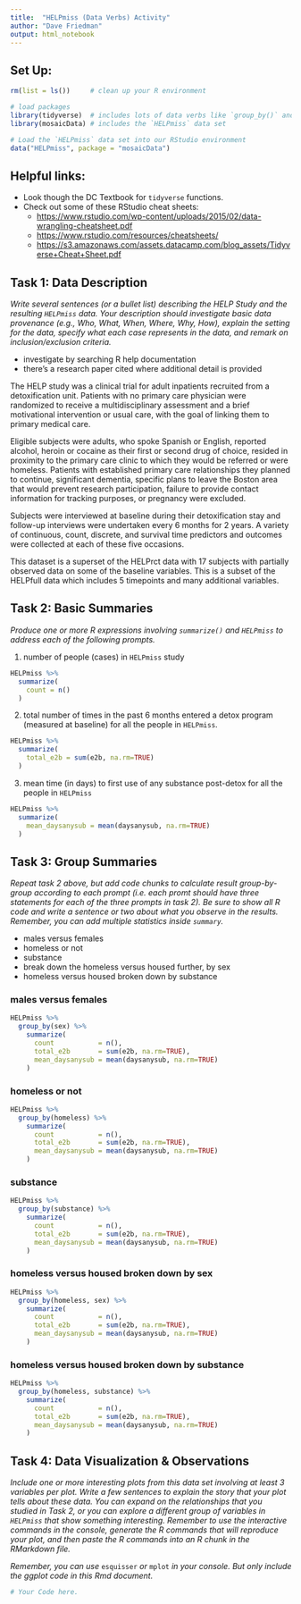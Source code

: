 ```yaml
---
title:  "HELPmiss (Data Verbs) Activity"
author: "Dave Friedman"
output: html_notebook
---
```


## Set Up:

```r
rm(list = ls())     # clean up your R environment

# load packages
library(tidyverse)  # includes lots of data verbs like `group_by()` and `summarise()`
library(mosaicData) # includes the `HELPmiss` data set 

# Load the `HELPmiss` data set into our RStudio environment
data("HELPmiss", package = "mosaicData")
```

## Helpful links: 

- Look though the DC Textbook for `tidyverse` functions. 
- Check out some of these RStudio cheat sheets:
  - <https://www.rstudio.com/wp-content/uploads/2015/02/data-wrangling-cheatsheet.pdf> 
  - <https://www.rstudio.com/resources/cheatsheets/>
  - <https://s3.amazonaws.com/assets.datacamp.com/blog_assets/Tidyverse+Cheat+Sheet.pdf>

## Task 1: Data Description

*Write several sentences (or a bullet list) describing the HELP Study and the resulting `HELPmiss` data.  Your description should investigate basic data provenance (e.g., Who, What, When, Where, Why, How), explain the setting for the data, specify what each case represents in the data, and remark on inclusion/exclusion criteria.* 

- investigate by searching R help documentation
- there's a research paper cited where additional detail is provided

The HELP study was a clinical trial for adult inpatients recruited
from a detoxification unit.  Patients with no primary care
physician were randomized to receive a multidisciplinary
assessment and a brief motivational intervention or usual care,
with the goal of linking them to primary medical care.

Eligible subjects were adults, who spoke Spanish or English,
reported alcohol, heroin or cocaine as their first or second drug
of choice, resided in proximity to the primary care clinic to
which they would be referred or were homeless. Patients with
established primary care relationships they planned to continue,
significant dementia, specific plans to leave the Boston area that
would prevent research participation, failure to provide contact
information for tracking purposes, or pregnancy were excluded.

Subjects were interviewed at baseline during their detoxification
stay and follow-up interviews were undertaken every 6 months for 2
years.  A variety of continuous, count, discrete, and survival
time predictors and outcomes were collected at each of these five
occasions.

This dataset is a superset of the HELPrct data with 17 subjects
with partially observed data on some of the baseline variables.
This is a subset of the HELPfull data which includes 5 timepoints
and many additional variables.

## Task 2: Basic Summaries 

*Produce one or more R expressions involving `summarize()` and `HELPmiss` to address each of the following prompts.*

1. number of people (cases) in `HELPmiss` study

```r
HELPmiss %>%
  summarize(
    count = n()
  )
```

2. total number of times in the past 6 months entered a detox program (measured at baseline) for all the people in `HELPmiss`. 

```r
HELPmiss %>%
  summarize(
    total_e2b = sum(e2b, na.rm=TRUE)
  )
```

3. mean time (in days) to first use of any substance post-detox for all the people in `HELPmiss`

```r
HELPmiss %>%
  summarize(
    mean_daysanysub = mean(daysanysub, na.rm=TRUE)
  )
```

## Task 3: Group Summaries  

*Repeat task 2 above, but add code chunks to calculate result group-by-group according to each prompt (i.e. each promt should have three statements for each of the three prompts in task 2).  Be sure to show all R code and write a sentence or two about what you observe in the results. Remember, you can add multiple statistics inside `summary`.* 

- males versus females
- homeless or not
- substance
- break down the homeless versus housed further, by sex
- homeless versus housed broken down by substance

### males versus females
```r
HELPmiss %>%
  group_by(sex) %>%
    summarize(
      count           = n(),
      total_e2b       = sum(e2b, na.rm=TRUE),
      mean_daysanysub = mean(daysanysub, na.rm=TRUE)
    )
```

### homeless or not
```r
HELPmiss %>%
  group_by(homeless) %>%
    summarize(
      count           = n(),
      total_e2b       = sum(e2b, na.rm=TRUE),
      mean_daysanysub = mean(daysanysub, na.rm=TRUE)
    )
```

### substance
```r
HELPmiss %>%
  group_by(substance) %>%
    summarize(
      count           = n(),
      total_e2b       = sum(e2b, na.rm=TRUE),
      mean_daysanysub = mean(daysanysub, na.rm=TRUE)
    )
```

### homeless versus housed broken down by sex
```r
HELPmiss %>%
  group_by(homeless, sex) %>%
    summarize(
      count           = n(),
      total_e2b       = sum(e2b, na.rm=TRUE),
      mean_daysanysub = mean(daysanysub, na.rm=TRUE)
    )
```

### homeless versus housed broken down by substance
```r
HELPmiss %>%
  group_by(homeless, substance) %>%
    summarize(
      count           = n(),
      total_e2b       = sum(e2b, na.rm=TRUE),
      mean_daysanysub = mean(daysanysub, na.rm=TRUE)
    )
```

## Task 4: Data Visualization & Observations

*Include one or more interesting plots from this data set involving at least 3 variables per plot. Write a few sentences to explain the story that your plot tells about these data.  You can expand on the relationships that you studied in Task 2, or you can explore a different group of variables in `HELPmiss` that show something interesting. Remember to use the interactive commands in the console, generate the R commands that will reproduce your plot, and then paste the R commands into an R chunk in the RMarkdown file.*  

*Remember, you can use* `esquisser` *or* `mplot` *in your console. But only include the ggplot code in this Rmd document.*

```r
# Your Code here.

```